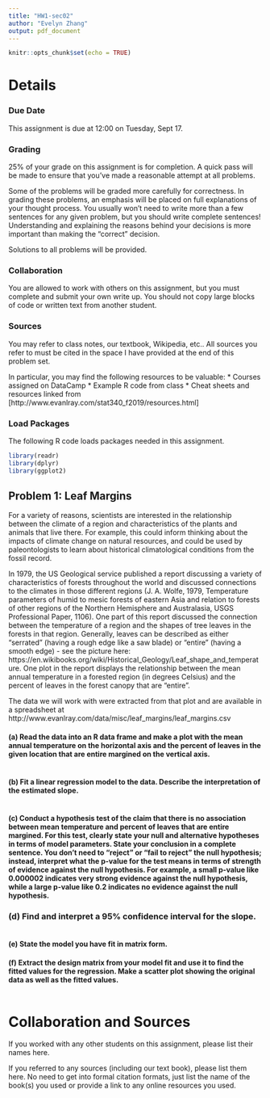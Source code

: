 ```yaml
---
title: "HW1-sec02"
author: "Evelyn Zhang"
output: pdf_document
---
```


```r
knitr::opts_chunk$set(echo = TRUE)
```

# Details

### Due Date

This assignment is due at 12:00 on Tuesday, Sept 17.

### Grading

25% of your grade on this assignment is for completion.  A quick pass will be made to ensure that you've made a reasonable attempt at all problems.

Some of the problems will be graded more carefully for correctness.  In grading these problems, an emphasis will be placed on full explanations of your thought process.  You usually won't need to write more than a few sentences for any given problem, but you should write complete sentences!  Understanding and explaining the reasons behind your decisions is more important than making the "correct" decision.

Solutions to all problems will be provided.

### Collaboration

You are allowed to work with others on this assignment, but you must complete and submit your own write up.  You should not copy large blocks of code or written text from another student.

### Sources

You may refer to class notes, our textbook, Wikipedia, etc..  All sources you refer to must be cited in the space I have provided at the end of this problem set.

In particular, you may find the following resources to be valuable:
 * Courses assigned on DataCamp
 * Example R code from class
 * Cheat sheets and resources linked from [http://www.evanlray.com/stat340_f2019/resources.html]

### Load Packages

The following R code loads packages needed in this assignment.

```r
library(readr)
library(dplyr)
library(ggplot2)
```

## Problem 1: Leaf Margins

For a variety of reasons, scientists are interested in the relationship between the climate of a region and characteristics of the plants and animals that live there.  For example, this could inform thinking about the impacts of climate change on natural resources, and could be used by paleontologists to learn about historical climatological conditions from the fossil record.

In 1979, the US Geological service published a report discussing a variety of characteristics of forests throughout the world and discussed connections to the climates in those different regions (J. A. Wolfe, 1979, Temperature parameters of humid to mesic forests of eastern Asia and relation to forests of other regions of the Northern Hemisphere and Australasia, USGS Professional Paper, 1106).  One part of this report discussed the connection between the temperature of a region and the shapes of tree leaves in the forests in that region.  Generally, leaves can be described as either "serrated" (having a rough edge like a saw blade) or "entire" (having a smooth edge) - see the picture here: https://en.wikibooks.org/wiki/Historical_Geology/Leaf_shape_and_temperature.  One plot in the report displays the relationship between the mean annual temperature in a forested region (in degrees Celsius) and the percent of leaves in the forest canopy that are "entire".

The data we will work with were extracted from that plot and are available in a spreadsheet at http://www.evanlray.com/data/misc/leaf_margins/leaf_margins.csv

#### (a) Read the data into an R data frame and make a plot with the mean annual temperature on the horizontal axis and the percent of leaves in the given location that are entire margined on the vertical axis.

```r

```

#### (b) Fit a linear regression model to the data.  Describe the interpretation of the estimated slope.

```r

```

#### (c) Conduct a hypothesis test of the claim that there is no association between mean temperature and percent of leaves that are entire margined.  For this test, clearly state your null and alternative hypotheses in terms of model parameters.  State your conclusion in a complete sentence.  You don't need to "reject" or "fail to reject" the null hypothesis; instead, interpret what the p-value for the test means in terms of strength of evidence against the null hypothesis.  For example, a small p-value like 0.000002 indicates very strong evidence against the null hypothesis, while a large p-value like 0.2 indicates no evidence against the null hypothesis.



### (d) Find and interpret a 95% confidence interval for the slope.

```r

```

#### (e) State the model you have fit in matrix form.



#### (f) Extract the design matrix from your model fit and use it to find the fitted values for the regression.  Make a scatter plot showing the original data as well as the fitted values.

```r

```

# Collaboration and Sources

If you worked with any other students on this assignment, please list their names here.



If you referred to any sources (including our text book), please list them here.  No need to get into formal citation formats, just list the name of the book(s) you used or provide a link to any online resources you used.



